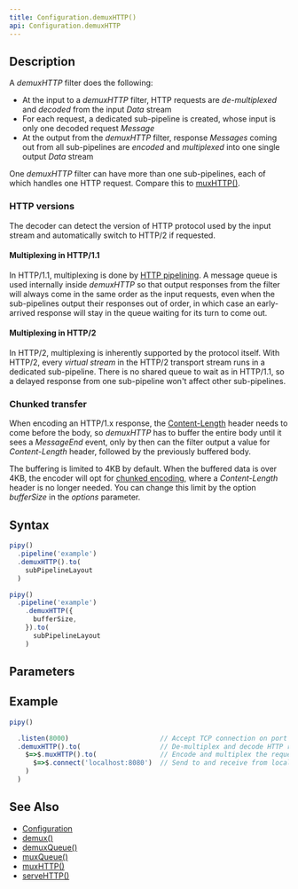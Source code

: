 ```yaml
---
title: Configuration.demuxHTTP()
api: Configuration.demuxHTTP
---
```


## Description

<Summary/>

<FilterDiagram
  name="demuxHTTP"
  input="Data"
  output="Data"
  subInput="Message"
  subOutput="Message"
  subType="demux"
/>

A _demuxHTTP_ filter does the following:

- At the input to a _demuxHTTP_ filter, HTTP requests are _de-multiplexed_ and _decoded_ from the input _Data_ stream
- For each request, a dedicated sub-pipeline is created, whose input is only one decoded request _Message_
- At the output from the _demuxHTTP_ filter, response _Messages_ coming out from all sub-pipelines are _encoded_ and _multiplexed_ into one single output _Data_ stream

One _demuxHTTP_ filter can have more than one sub-pipelines, each of which handles one HTTP request. Compare this to [muxHTTP()](/reference/api/Configuration/muxHTTP).

### HTTP versions

The decoder can detect the version of HTTP protocol used by the input stream and automatically switch to HTTP/2 if requested.

#### Multiplexing in HTTP/1.1

In HTTP/1.1, multiplexing is done by [HTTP pipelining](https://en.wikipedia.org/wiki/HTTP_pipelining). A message queue is used internally inside _demuxHTTP_ so that output responses from the filter will always come in the same order as the input requests, even when the sub-pipelines output their responses out of order, in which case an early-arrived response will stay in the queue waiting for its turn to come out.

#### Multiplexing in HTTP/2

In HTTP/2, multiplexing is inherently supported by the protocol itself. With HTTP/2, every _virtual stream_ in the HTTP/2 transport stream runs in a dedicated sub-pipeline. There is no shared queue to wait as in HTTP/1.1, so a delayed response from one sub-pipeline won't affect other sub-pipelines.

### Chunked transfer

When encoding an HTTP/1.x response, the [Content-Length](https://developer.mozilla.org/docs/Web/HTTP/Headers/Content-Length) header needs to come before the body, so _demuxHTTP_ has to buffer the entire body until it sees a _MessageEnd_ event, only by then can the filter output a value for _Content-Length_ header, followed by the previously buffered body.

The buffering is limited to 4KB by default. When the buffered data is over 4KB, the encoder will opt for [chunked encoding](https://developer.mozilla.org/docs/Web/HTTP/Headers/Transfer-Encoding#chunked_encoding), where a _Content-Length_ header is no longer needed. You can change this limit by the option _bufferSize_ in the _options_ parameter.

## Syntax

``` js
pipy()
  .pipeline('example')
  .demuxHTTP().to(
    subPipelineLayout
  )

pipy()
  .pipeline('example')
    .demuxHTTP({
      bufferSize,
    }).to(
      subPipelineLayout
    )
```

## Parameters

<Parameters/>

## Example

``` js
pipy()

  .listen(8000)                       // Accept TCP connection on port 8000
  .demuxHTTP().to(                    // De-multiplex and decode HTTP requests
    $=>$.muxHTTP().to(                // Encode and multiplex the request into a shared TCP stream
      $=>$.connect('localhost:8080')  // Send to and receive from localhost:8080
    )
  )
```

## See Also

* [Configuration](/reference/api/Configuration)
* [demux()](/reference/api/Configuration/demux)
* [demuxQueue()](/reference/api/Configuration/demuxQueue)
* [muxQueue()](/reference/api/Configuration/muxQueue)
* [muxHTTP()](/reference/api/Configuration/muxHTTP)
* [serveHTTP()](/reference/api/Configuration/serveHTTP)
